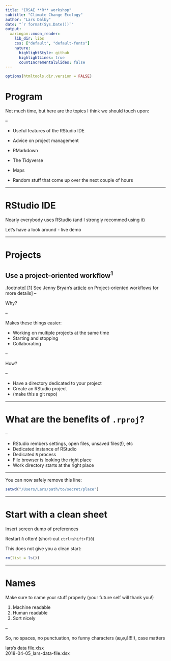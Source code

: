 ```yaml
---
title: "IRSAE **R** workshop"
subtitle: "Climate Change Ecology"
author: "Lars Dalby"
date: "`r format(Sys.Date())`"
output:
  xaringan::moon_reader:
    lib_dir: libs
    css: ["default", "default-fonts"]
    nature:
      highlightStyle: github
      highlightLines: true
      countIncrementalSlides: false
---
```


```r
options(htmltools.dir.version = FALSE)
```

# Program

Not much time, but here are the topics I think we should touch upon:

--

- Useful features of the RStudio IDE

- Advice on project management

- RMarkdown

- The Tidyverse

- Maps

- Random stuff that come up over the next couple of hours 

---

# RStudio IDE

Nearly everybody uses RStudio (and I strongly recommed using it)

Let's have a look around - live demo

---

# Projects

## Use a project-oriented workflow<sup>1</sup>

.footnote[
[1] See Jenny Bryan's [article](https://www.tidyverse.org/articles/2017/12/workflow-vs-script/) on Project-oriented workflows for more details
]
--

Why?

--

Makes these things easier:

- Working on multiple projects at the same time
- Starting and stopping
- Collaborating

--

How?

--

- Have a directory dedicated to your project
- Create an RStudio project
- (make this a git repo)


---

# What are the benefits of `.rproj`?

--

- RStudio rembers settings, open files, unsaved files(!), etc
- Dedicated instance of RStudio
- Dedicated `R` process
- File browser is looking the right place
- Work directory starts at the right place




---

You can now safely remove this line:

```r
setwd("/Users/Lars/path/to/secret/place")
```

---

# Start with a clean sheet

Insert screen dump of preferences

Restart `R` often! (short-cut `ctrl+shift+F10`)

This does not give you a clean start:
```r
rm(list = ls())
```

---

# Names

Make sure to name your stuff properly (your future self will thank you!)

1. Machine readable
2. Human readable
3. Sort nicely

--

So, no spaces, no punctuation, no funny characters (æ,ø,å!!!!), case matters


lars's data file.xlsx  
2018-04-05_lars-data-file.xlsx  





